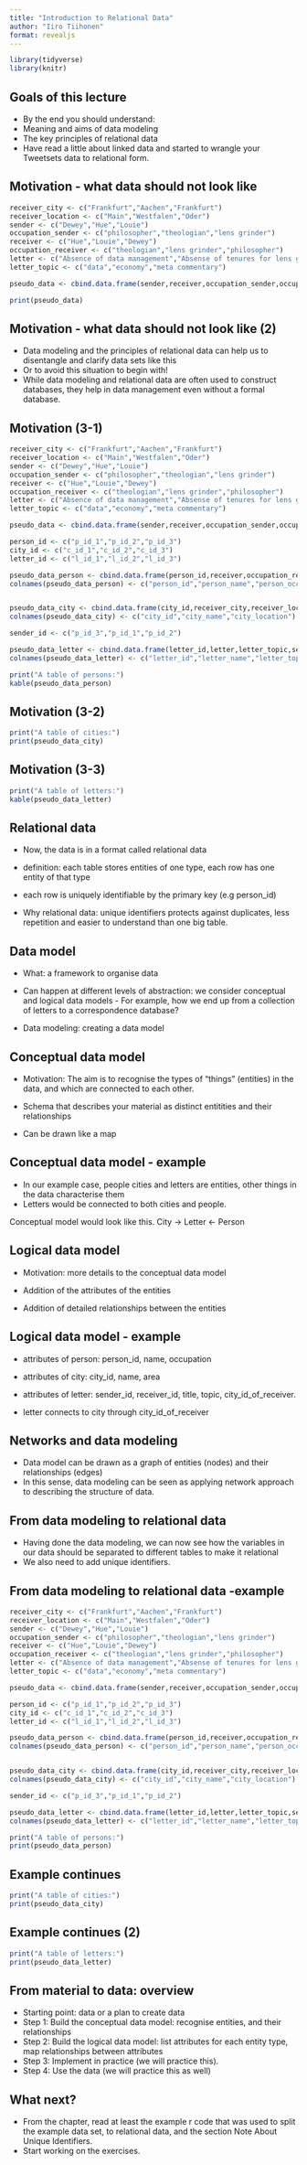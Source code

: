 ```yaml
---
title: "Introduction to Relational Data"
author: "Iiro Tiihonen"
format: revealjs
---
```



```r
library(tidyverse)
library(knitr)
```



## Goals of this lecture

-   By the end you should understand:
-   Meaning and aims of data modeling
-   The key principles of relational data
-   Have read a little about linked data and started to wrangle your Tweetsets data to relational form.

## Motivation - what data should not look like

```r

receiver_city <- c("Frankfurt","Aachen","Frankfurt")
receiver_location <- c("Main","Westfalen","Oder")
sender <- c("Dewey","Hue","Louie")
occupation_sender <- c("philosopher","theologian","lens grinder")
receiver <- c("Hue","Louie","Dewey")
occupation_receiver <- c("theologian","lens grinder","philosopher")
letter <- c("Absence of data management","Absense of tenures for lens grinders","Absence of pseudo name for letter titles")
letter_topic <- c("data","economy","meta commentary")

pseudo_data <- cbind.data.frame(sender,receiver,occupation_sender,occupation_receiver,receiver_city,receiver_location,letter,letter_topic)

print(pseudo_data)

```

## Motivation - what data should not look like (2)

-   Data modeling and the principles of relational data can help us to disentangle and clarify data sets like this
-   Or to avoid this situation to begin with!
-   While data modeling and relational data are often used to construct databases, they help in data management even without a formal database.

## Motivation (3-1)

```r

receiver_city <- c("Frankfurt","Aachen","Frankfurt")
receiver_location <- c("Main","Westfalen","Oder")
sender <- c("Dewey","Hue","Louie")
occupation_sender <- c("philosopher","theologian","lens grinder")
receiver <- c("Hue","Louie","Dewey")
occupation_receiver <- c("theologian","lens grinder","philosopher")
letter <- c("Absence of data management","Absense of tenures for lens grinders","Absence of pseudo name for letter titles")
letter_topic <- c("data","economy","meta commentary")

pseudo_data <- cbind.data.frame(sender,receiver,occupation_sender,occupation_receiver,receiver_city,receiver_location,letter,letter_topic)

person_id <- c("p_id_1","p_id_2","p_id_3")
city_id <- c("c_id_1","c_id_2","c_id_3")
letter_id <- c("l_id_1","l_id_2","l_id_3")

pseudo_data_person <- cbind.data.frame(person_id,receiver,occupation_receiver)
colnames(pseudo_data_person) <- c("person_id","person_name","person_occupation")


pseudo_data_city <- cbind.data.frame(city_id,receiver_city,receiver_location)
colnames(pseudo_data_city) <- c("city_id","city_name","city_location")

sender_id <- c("p_id_3","p_id_1","p_id_2")

pseudo_data_letter <- cbind.data.frame(letter_id,letter,letter_topic,sender_id,person_id,city_id)
colnames(pseudo_data_letter) <- c("letter_id","letter_name","letter_topic","sender_id","receiver_id","city_in_which_received_id")

print("A table of persons:")
kable(pseudo_data_person)

```

## Motivation (3-2)

```r
print("A table of cities:")
print(pseudo_data_city)

```

## Motivation (3-3)

```r

print("A table of letters:")
kable(pseudo_data_letter)

```

## Relational data

-   Now, the data is in a format called relational data

-   definition: each table stores entities of one type, each row has one entity of that type

-   each row is uniquely identifiable by the primary key (e.g person_id)

-   Why relational data: unique identifiers protects against duplicates, less repetition and easier to understand than one big table.

## Data model

-   What: a framework to organise data

-   Can happen at different levels of abstraction: we consider conceptual and logical data models - For example, how we end up from a collection of letters to a correspondence database?

-   Data modeling: creating a data model

## Conceptual data model

-   Motivation: The aim is to recognise the types of "things" (entities) in the data, and which are connected to each other.

-   Schema that describes your material as distinct entitities and their relationships

-   Can be drawn like a map

## Conceptual data model - example

-   In our example case, people cities and letters are entities, other things in the data characterise them
-   Letters would be connected to both cities and people.

Conceptual model would look like this. City -\> Letter \<- Person

## Logical data model

-   Motivation: more details to the conceptual data model

-   Addition of the attributes of the entities

-   Addition of detailed relationships between the entities

## Logical data model - example

-   attributes of person: person_id, name, occupation

-   attributes of city: city_id, name, area

-   attributes of letter: sender_id, receiver_id, title, topic, city_id_of_receiver.

-   letter connects to city through city_id_of_receiver

## Networks and data modeling

- Data model can be drawn as a graph of entities (nodes) and their relationships (edges)
- In this sense, data modeling can be seen as applying network approach to describing the 
structure of data.

## From data modeling to relational data

-   Having done the data modeling, we can now see how the variables in our data should be separated to different tables to make it relational
-   We also need to add unique identifiers.

## From data modeling to relational data -example

```r

receiver_city <- c("Frankfurt","Aachen","Frankfurt")
receiver_location <- c("Main","Westfalen","Oder")
sender <- c("Dewey","Hue","Louie")
occupation_sender <- c("philosopher","theologian","lens grinder")
receiver <- c("Hue","Louie","Dewey")
occupation_receiver <- c("theologian","lens grinder","philosopher")
letter <- c("Absence of data management","Absense of tenures for lens grinders","Absence of pseudo name for letter titles")
letter_topic <- c("data","economy","meta commentary")

pseudo_data <- cbind.data.frame(sender,receiver,occupation_sender,occupation_receiver,receiver_city,receiver_location,letter,letter_topic)

person_id <- c("p_id_1","p_id_2","p_id_3")
city_id <- c("c_id_1","c_id_2","c_id_3")
letter_id <- c("l_id_1","l_id_2","l_id_3")

pseudo_data_person <- cbind.data.frame(person_id,receiver,occupation_receiver)
colnames(pseudo_data_person) <- c("person_id","person_name","person_occupation")


pseudo_data_city <- cbind.data.frame(city_id,receiver_city,receiver_location)
colnames(pseudo_data_city) <- c("city_id","city_name","city_location")

sender_id <- c("p_id_3","p_id_1","p_id_2")

pseudo_data_letter <- cbind.data.frame(letter_id,letter,letter_topic,sender_id,person_id,city_id)
colnames(pseudo_data_letter) <- c("letter_id","letter_name","letter_topic","sender_id","receiver_id","city_in_which_received_id")

print("A table of persons:")
print(pseudo_data_person)

```

## Example continues

```r
print("A table of cities:")
print(pseudo_data_city)

```

## Example continues (2)

```r

print("A table of letters:")
print(pseudo_data_letter)

```

## From material to data: overview

-   Starting point: data or a plan to create data
-   Step 1: Build the conceptual data model: recognise entities, and their relationships
-   Step 2: Build the logical data model: list attributes for each entity type, map relationships between attributes
-   Step 3: Implement in practice (we will practice this).
-   Step 4: Use the data (we will practice this as well)

## What next?

-   From the chapter, read at least the example r code that was used to split the example data set, to relational data, and the section Note About Unique Identifiers.
-   Start working on the exercises.
